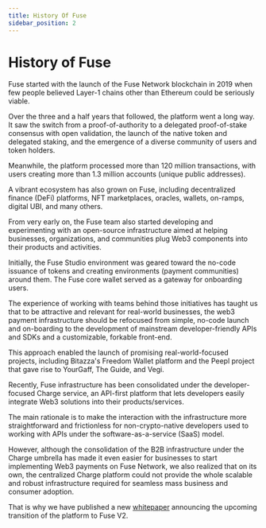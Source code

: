 ```yaml
---
title: History Of Fuse
sidebar_position: 2
---
```


# History of Fuse

Fuse started with the launch of the Fuse Network blockchain in 2019 when few people believed Layer-1 chains other than Ethereum could be seriously viable.

Over the three and a half years that followed, the platform went a long way. It saw the switch from a proof-of-authority to a delegated proof-of-stake consensus with open validation, the launch of the native token and delegated staking, and the emergence of a diverse community of users and token holders.

Meanwhile, the platform processed more than 120 million transactions, with users creating more than 1.3 million accounts (unique public addresses).

A vibrant ecosystem has also grown on Fuse, including decentralized finance (DeFi) platforms, NFT marketplaces, oracles, wallets, on-ramps, digital UBI, and many others.

From very early on, the Fuse team also started developing and experimenting with an open-source infrastructure aimed at helping businesses, organizations, and communities plug Web3 components into their products and activities. 

Initially, the Fuse Studio environment was geared toward the no-code issuance of tokens and creating environments (payment communities) around them. The Fuse core wallet served as a gateway for onboarding users.

The experience of working with teams behind those initiatives has taught us that to be attractive and relevant for real-world businesses, the web3 payment infrastructure should be refocused from simple, no-code launch and on-boarding to the development of mainstream developer-friendly APIs and SDKs and a customizable, forkable front-end.

This approach enabled the launch of promising real-world-focused projects, including Bitazza's Freedom Wallet platform and the Peepl project that gave rise to YourGaff, The Guide, and Vegi. 

Recently, Fuse infrastructure has been consolidated under the developer-focused Charge service, an API-first platform that lets developers easily integrate Web3 solutions into their products/services. 

The main rationale is to make the interaction with the infrastructure more straightforward and frictionless for non-crypto-native developers used to working with APIs under the software-as-a-service (SaaS) model.

However, although the consolidation of the B2B infrastructure under the Charge umbrella has made it even easier for businesses to start implementing Web3 payments on Fuse Network, we also realized that on its own, the centralized Charge platform could not provide the whole scalable and robust infrastructure required for seamless mass business and consumer adoption.

That is why we have published a new [whitepaper](https://www.fuse.io/whitepaper) announcing the upcoming transition of the platform to Fuse V2.   
